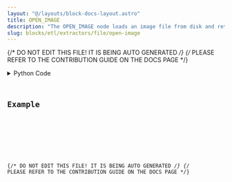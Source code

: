 ```yaml
---
layout: "@/layouts/block-docs-layout.astro"
title: OPEN_IMAGE
description: "The OPEN_IMAGE node loads an image file from disk and returns an image type DataContainer object."
slug: blocks/etl/extractors/file/open-image
---
```


{/* DO NOT EDIT THIS FILE! IT IS BEING AUTO GENERATED */}
{/* PLEASE REFER TO THE CONTRIBUTION GUIDE ON THE DOCS PAGE */}


<PythonDocsDisplay docstring={docstring} />
<details>
<summary>Python Code</summary>



<Code code={pythonCode} lang="py" wrap theme="dracula" />

[Find this Flojoy Block on GitHub](https://github.com/flojoy-ai/blocks/blob/main/blocks/ETL/EXTRACTORS/FILE/OPEN_IMAGE/OPEN_IMAGE.py)

</details>

## Example


<GetHelpWidget />


<AppDisplay app={app} blockName="OPEN_IMAGE" client:visible />


<Example />

{/* DO NOT EDIT THIS FILE! IT IS BEING AUTO GENERATED */}
{/* PLEASE REFER TO THE CONTRIBUTION GUIDE ON THE DOCS PAGE */}

